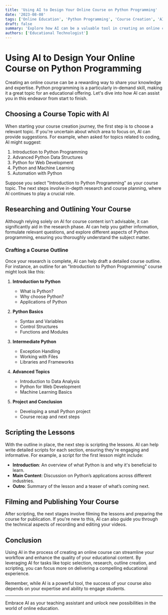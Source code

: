```yaml
---
title: 'Using AI to Design Your Online Course on Python Programming'
date: '2023-08-08'
tags: ['Online Education', 'Python Programming', 'Course Creation', 'AI and Technology']
draft: false
summary: 'Explore how AI can be a valuable tool in creating an online course, from selecting the course topic to designing the curriculum and scripting the lessons.'
authors: ['Educational Technologist']
---
```


# Using AI to Design Your Online Course on Python Programming

Creating an online course can be a rewarding way to share your knowledge and expertise. Python programming is a particularly in-demand skill, making it a great topic for an educational offering. Let's dive into how AI can assist you in this endeavor from start to finish.

## Choosing a Course Topic with AI

When starting your course creation journey, the first step is to choose a relevant topic. If you're uncertain about which area to focus on, AI can provide suggestions. For example, when asked for topics related to coding, AI might suggest:

1. Introduction to Python Programming
2. Advanced Python Data Structures
3. Python for Web Development
4. Python and Machine Learning
5. Automation with Python

Suppose you select "Introduction to Python Programming" as your course topic. The next steps involve in-depth research and course planning, where AI continues to play a crucial role.

## Researching and Outlining Your Course

Although relying solely on AI for course content isn't advisable, it can significantly aid in the research phase. AI can help you gather information, formulate relevant questions, and explore different aspects of Python programming, ensuring you thoroughly understand the subject matter.

### Crafting a Course Outline

Once your research is complete, AI can help draft a detailed course outline. For instance, an outline for an "Introduction to Python Programming" course might look like this:

1. **Introduction to Python**
   - What is Python?
   - Why choose Python?
   - Applications of Python

2. **Python Basics**
   - Syntax and Variables
   - Control Structures
   - Functions and Modules

3. **Intermediate Python**
   - Exception Handling
   - Working with Files
   - Libraries and Frameworks

4. **Advanced Topics**
   - Introduction to Data Analysis
   - Python for Web Development
   - Machine Learning Basics

5. **Project and Conclusion**
   - Developing a small Python project
   - Course recap and next steps

## Scripting the Lessons

With the outline in place, the next step is scripting the lessons. AI can help write detailed scripts for each section, ensuring they're engaging and informative. For example, a script for the first lesson might include:

- **Introduction**: An overview of what Python is and why it's beneficial to learn.
- **Main Content**: Discussion on Python’s applications across different industries.
- **Outro**: Summary of the lesson and a teaser of what’s coming next.

## Filming and Publishing Your Course

After scripting, the next stages involve filming the lessons and preparing the course for publication. If you're new to this, AI can also guide you through the technical aspects of recording and editing your videos.

## Conclusion

Using AI in the process of creating an online course can streamline your workflow and enhance the quality of your educational content. By leveraging AI for tasks like topic selection, research, outline creation, and scripting, you can focus more on delivering a compelling educational experience.

Remember, while AI is a powerful tool, the success of your course also depends on your expertise and ability to engage students.

---

Embrace AI as your teaching assistant and unlock new possibilities in the world of online education.
